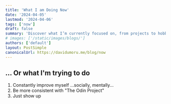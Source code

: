 ```yaml
---
title: 'What I am Doing Now'
date: '2024-04-05'
lastmod: '2024-04-06'
tags: ['now']
draft: false
summary: 'Discover what I’m currently focused on, from projects to hobbies, and how they shape my creative journey.'
# images: ['/static/images/blogs/']
authors: ['default']
layout: PostSimple
canonicalUrl: https://davidumoru.me/blog/now
---
```


## ... Or what I'm trying to do

1. Constantly improve myself ...socially, mentally...
2. Be more consistent with "The Odin Project"
3. Just show up